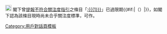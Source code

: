 [[File:Ambox_content.png|20px|link=]]&nbsp;閣下曾[[WP:NP|提報不符合關注度指引]]之條目「[[:{{{1}}}]]」已過限期{{#if:{{{2|}}}|（{{{2}}}）|}}，如閣下認為該條目現時尚未合乎關注度標準，可作{{NewAfdLink|提刪}}。<noinclude>
{{documentation}}
[[Category:用戶對話頁模板]]
</noinclude>
